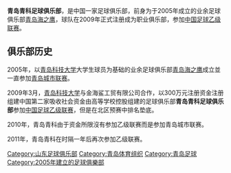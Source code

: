 {{onesource|time=2018-10-28T09:15:33+00:00}}
{{Football club infobox
|  clubname = 青岛青科
|  image    = [[File:QingdaoUSTFC.jpg|150px]]
|  fullname = 青岛青科足球俱乐部
|  nickname =
|  founded  = 2005年
|  city = {{CHN}}-[[山东省|山东省]]-[[青岛|青岛]]
|  ground   = [[青岛虎山体育场|青岛虎山体育场]]
|  capacity = 
|  chairman = 
|  manager  = 国作金
|  league   = [[中国足球乙级联赛|中国足球乙级联赛]]
|  season   = 
|  position = 
|  pattern_la1=
|  pattern_la2=
|}}

'''青岛青科足球俱乐部'''，是中国一家足球俱乐部，前身为于2005年成立的业余足球俱乐部[[青岛海之鹰足球俱乐部|青岛海之鹰]]，球队在2009年正式注册成为职业俱乐部，参加[[中国足球乙级联赛|中国足球乙级联赛]]。

== 俱乐部历史 ==
2005年，以[[青岛科技大学|青岛科技大学]]大学生球员为基础的业余足球俱乐部[[青岛海之鹰足球俱乐部|青岛海之鹰]]成立並一直参加[[青岛城市联赛|青岛城市联赛]]。

2009年3月，[[青岛科技大学|青岛科技大学]]与金海鲨工贸有限公司合作，以300万元注册资金注册组建中国第二家吸收社会资金由高等学校控股组建的足球俱乐部'''青岛青科足球俱乐部'''参加[[中国足球乙级联赛|中国足球乙级联赛]]，但是在北区预赛中排名垫底。

2010年，青岛青科由于资金所限沒有参加乙级联赛而是参加青岛城市联赛。

2011年，青岛青科在时隔一年后再次参加乙级联赛。


{{Fb start}}
{{2011中乙}}
{{Fb end}}

{{DEFAULTSORT:Qingdao University of Science and Technology F.C.}}
[[Category:山东足球俱乐部|Category:山东足球俱乐部]]
[[Category:青岛体育组织|Category:青岛体育组织]]
[[Category:青岛足球|Category:青岛足球]]
[[Category:2005年建立的足球俱樂部|Category:2005年建立的足球俱樂部]]